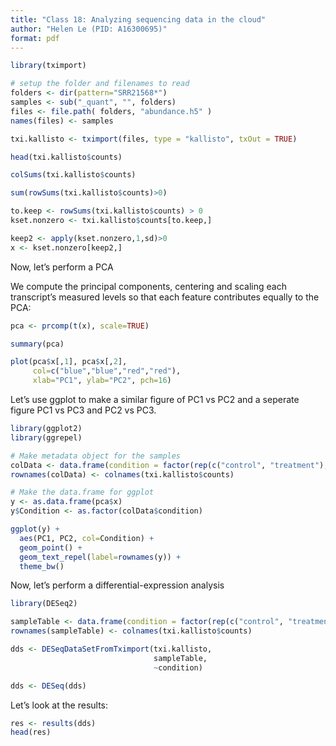 ```yaml
---
title: "Class 18: Analyzing sequencing data in the cloud"
author: "Helen Le (PID: A16300695)"
format: pdf
---
```


```r
library(tximport)

# setup the folder and filenames to read
folders <- dir(pattern="SRR21568*")
samples <- sub("_quant", "", folders)
files <- file.path( folders, "abundance.h5" )
names(files) <- samples

txi.kallisto <- tximport(files, type = "kallisto", txOut = TRUE)
```

```r
head(txi.kallisto$counts)
```

```r
colSums(txi.kallisto$counts)
```

```r
sum(rowSums(txi.kallisto$counts)>0)
```

```r
to.keep <- rowSums(txi.kallisto$counts) > 0
kset.nonzero <- txi.kallisto$counts[to.keep,]
```

```r
keep2 <- apply(kset.nonzero,1,sd)>0
x <- kset.nonzero[keep2,]
```

Now, let's perform a PCA

We compute the principal components, centering and scaling each transcript’s measured levels so that each feature contributes equally to the PCA:
```r
pca <- prcomp(t(x), scale=TRUE)
```

```r
summary(pca)
```

```r
plot(pca$x[,1], pca$x[,2],
     col=c("blue","blue","red","red"),
     xlab="PC1", ylab="PC2", pch=16)
```

Let's use ggplot to make a similar figure of PC1 vs PC2 and a seperate figure PC1 vs PC3 and PC2 vs PC3.
```r
library(ggplot2)
library(ggrepel)

# Make metadata object for the samples
colData <- data.frame(condition = factor(rep(c("control", "treatment"), each = 2)))
rownames(colData) <- colnames(txi.kallisto$counts)

# Make the data.frame for ggplot 
y <- as.data.frame(pca$x)
y$Condition <- as.factor(colData$condition)

ggplot(y) +
  aes(PC1, PC2, col=Condition) +
  geom_point() +
  geom_text_repel(label=rownames(y)) +
  theme_bw()
```

Now, let's perform a differential-expression analysis
```r
library(DESeq2)

sampleTable <- data.frame(condition = factor(rep(c("control", "treatment"), each = 2)))
rownames(sampleTable) <- colnames(txi.kallisto$counts)
```

```r
dds <- DESeqDataSetFromTximport(txi.kallisto,
                                sampleTable, 
                                ~condition)
```

```r
dds <- DESeq(dds)
```

Let's look at the results:
```r
res <- results(dds)
head(res)
```

